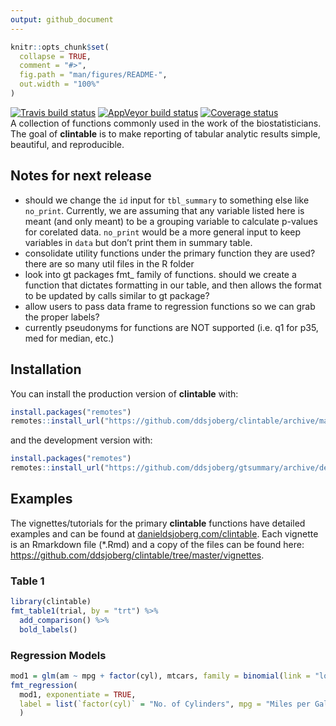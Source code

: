```yaml
---
output: github_document
---
```


<!-- README.md is generated from README.Rmd. Please edit that file -->

```r
knitr::opts_chunk$set(
  collapse = TRUE,
  comment = "#>",
  fig.path = "man/figures/README-",
  out.width = "100%"
)
```

[![Travis build status](https://travis-ci.org/ddsjoberg/gtsummary.svg?branch=master)](https://travis-ci.org/ddsjoberg/gtsummary)
[![AppVeyor build status](https://ci.appveyor.com/api/projects/status/github/ddsjoberg/gtsummary?branch=master&svg=true)](https://ci.appveyor.com/project/ddsjoberg/gtsummary)
[![Coverage status](https://codecov.io/gh/ddsjoberg/gtsummary/branch/master/graph/badge.svg)](https://codecov.io/github/ddsjoberg/gtsummary?branch=master)  
A collection of functions commonly used in the work of the biostatisticians. The goal of **clintable** is to make reporting of tabular analytic results simple, beautiful, and reproducible.  
<!-- Update the list of contributors from the git shell `git shortlog -s -n` -->

## Notes for next release
- should we change the `id` input for `tbl_summary` to something else like `no_print`.  Currently, we are assuming that any variable listed here is meant (and only meant) to be a grouping variable to calculate p-values for corelated data.  `no_print` would be a more general input to keep variables in `data` but don't print them in summary table.  
- consolidate utility functions under the primary function they are used?  there are so many util files in the R folder  
- look into gt packages fmt_ family of functions.  should we create a function that dictates formatting in our table, and then allows the format to be updated by calls similar to gt package?  
- allow users to pass data frame to regression functions so we can grab the proper labels?  
- currently pseudonyms for functions are NOT supported (i.e. q1 for p35, med for median, etc.)  

## Installation

You can install the production version of **clintable** with:

``` r
install.packages("remotes")
remotes::install_url("https://github.com/ddsjoberg/clintable/archive/master.zip")
```

and the development version with:

``` r
install.packages("remotes")
remotes::install_url("https://github.com/ddsjoberg/gtsummary/archive/dev.zip")
```

## Examples

The vignettes/tutorials for the primary **clintable** functions have detailed examples and can be found at [danieldsjoberg.com/clintable](http://www.danieldsjoberg.com/clintable).  Each vignette is an Rmarkdown file (*.Rmd) and a copy of the files can be found here: [https://github.com/ddsjoberg/clintable/tree/master/vignettes](https://github.com/ddsjoberg/clintable/tree/master/vignettes).  

### Table 1

```r
library(clintable)
fmt_table1(trial, by = "trt") %>% 
  add_comparison() %>% 
  bold_labels()

```

### Regression Models

```r
mod1 = glm(am ~ mpg + factor(cyl), mtcars, family = binomial(link = "logit"))
fmt_regression(
  mod1, exponentiate = TRUE, 
  label = list(`factor(cyl)` = "No. of Cylinders", mpg = "Miles per Gallon")
  )
```
